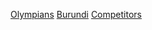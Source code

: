 {{parent category}}

[[Category:蒲隆地運動員|Olympians]]
[[Category:各國奧運運動員|Burundi]]
[[Category:奧林匹克運動會蒲隆地代表團|Competitors]]